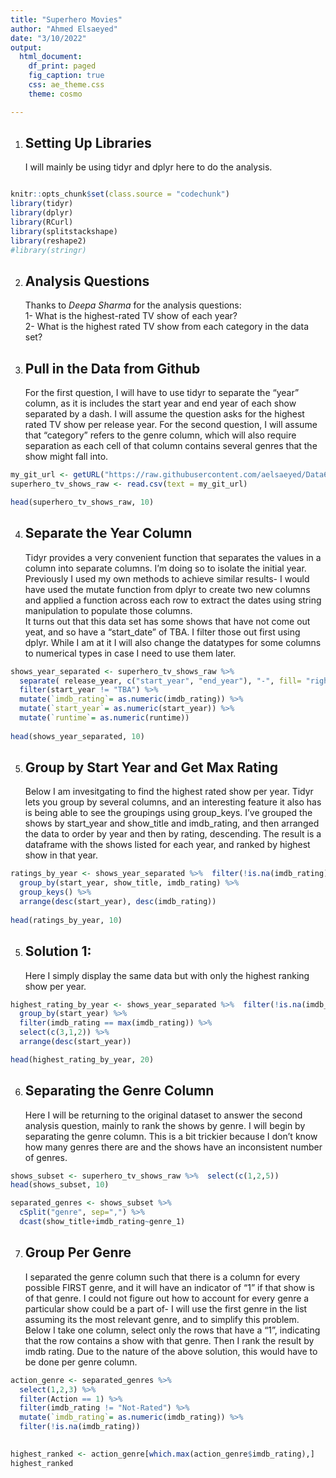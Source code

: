 ```yaml
---
title: "Superhero Movies"
author: "Ahmed Elsaeyed"
date: "3/10/2022"
output:
  html_document:
    df_print: paged
    fig_caption: true
    css: ae_theme.css
    theme: cosmo

---
```


1.
## Setting Up Libraries
I will mainly be using tidyr and dplyr here to do the analysis.

```css

```

```r

knitr::opts_chunk$set(class.source = "codechunk")
library(tidyr)
library(dplyr) 
library(RCurl)
library(splitstackshape)
library(reshape2)
#library(stringr)
```

2.
## Analysis Questions
Thanks to *Deepa Sharma* for the analysis questions:   
1- What is the highest-rated TV show of each year?   
2- What is the highest rated TV show from each category in the data set?   
       
     
3.   
## Pull in the Data from Github   
For the first question, I will have to use tidyr to separate the "year" column, as it is includes the start year and end year of each show separated by a dash. I will assume the question asks for the highest rated TV show per release year. For the second question, I will assume that "category" refers to the genre column, which will also require separation as each cell of that column contains several genres that the show might fall into. 

```r
my_git_url <- getURL("https://raw.githubusercontent.com/aelsaeyed/Data607/main/Project2/Heros/Dataset_Superhero-TV-Shows.csv")
superhero_tv_shows_raw <- read.csv(text = my_git_url)

head(superhero_tv_shows_raw, 10)
```

4.   
## Separate the Year Column
Tidyr provides a very convenient function that separates the values in a column into separate columns. I'm doing so to isolate the initial year. Previously I used my own methods to achieve similar results- I would have used the mutate function from dplyr to create two new columns and applied a function across each row to extract the dates using string manipulation to populate those columns.  
It turns out that this data set has some shows that have not come out yeat, and so have a "start_date" of TBA. I filter those out first using dplyr. While I am at it I will also change the datatypes for some columns to numerical types in case I need to use them later. 

```r
shows_year_separated <- superhero_tv_shows_raw %>% 
  separate( release_year, c("start_year", "end_year"), "-", fill= "right", convert = TRUE) %>% 
  filter(start_year != "TBA") %>% 
  mutate(`imdb_rating`= as.numeric(imdb_rating)) %>% 
  mutate(`start_year`= as.numeric(start_year)) %>% 
  mutate(`runtime`= as.numeric(runtime)) 
  
head(shows_year_separated, 10)
```
5.   
## Group by Start Year and Get Max Rating   
Below I am invesitgating to find the highest rated show per year. Tidyr lets you group by several columns, and an interesting feature it also has is being able to see the groupings using group_keys. I've grouped the shows by start_year and show_title and imdb_rating, and then arranged the data to order by year and then by rating, descending. The result is a dataframe with the shows listed for each year, and ranked by highest show in that year.   

```r
ratings_by_year <- shows_year_separated %>%  filter(!is.na(imdb_rating)) %>%  
  group_by(start_year, show_title, imdb_rating) %>% 
  group_keys() %>% 
  arrange(desc(start_year), desc(imdb_rating))
  
head(ratings_by_year, 10)

```
5.  
## Solution 1: 
Here I simply display the same data but with only the highest ranking show per year.
```r
highest_rating_by_year <- shows_year_separated %>%  filter(!is.na(imdb_rating)) %>%  
  group_by(start_year) %>% 
  filter(imdb_rating == max(imdb_rating)) %>% 
  select(c(3,1,2)) %>% 
  arrange(desc(start_year)) 

head(highest_rating_by_year, 20)

```

6.
## Separating the Genre Column
Here I will be returning to the original dataset to answer the second analysis question, mainly to rank the shows by genre. I will begin by separating the genre column. This is a bit trickier because I don't know how many genres there are and the shows have an inconsistent number of genres.  

```r
shows_subset <- superhero_tv_shows_raw %>%  select(c(1,2,5))
head(shows_subset, 10)
```

```r

separated_genres <- shows_subset %>%  
  cSplit("genre", sep=",") %>% 
  dcast(show_title+imdb_rating~genre_1) 


```

7.  
## Group Per Genre
I separated the genre column such that there is a column for every possible FIRST genre, and it will have an indicator of "1" if that show is of that genre. I could not figure out how to account for every genre a particular show could be a part of- I will use the first genre in the list assuming its the most relevant genre, and to simplify this problem. Below I take one column, select only the rows that have a "1", indicating that the row contains a show with that genre. Then I rank the result by imdb rating. Due to the nature of the above solution, this would have to be done per genre column.

```r
action_genre <- separated_genres %>% 
  select(1,2,3) %>% 
  filter(Action == 1) %>% 
  filter(imdb_rating != "Not-Rated") %>% 
  mutate(`imdb_rating`= as.numeric(imdb_rating)) %>% 
  filter(!is.na(imdb_rating))  
  

highest_ranked <- action_genre[which.max(action_genre$imdb_rating),]
highest_ranked

```

























